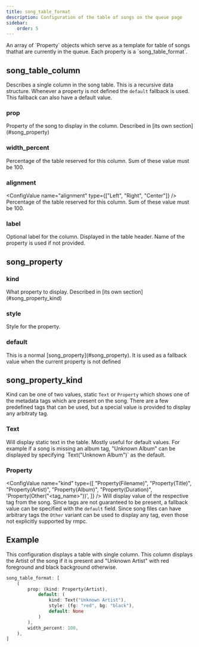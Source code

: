 ```yaml
---
title: song_table_format
description: Configuration of the table of songs on the queue page
sidebar:
    order: 5
---
```



<ConfigValue name="song_table_format" type="other" customText="<song_table_column[]>" link="#song_table_column" />
An array of `Property` objects which serve as a template for table of songs thathat are currently in the queue. Each
property is a `song_table_format`.

## song_table_column

Describes a single column in the song table. This is a recursive data structure. Whenever a property is not defined the
`default` fallback is used. This fallback can also have a default value.

### prop

<ConfigValue name="prop" type="other" customText="<song_property>" link="#song_property" />
Property of the song to display in the column. Described in [its own section](#song_property)

### width_percent

<ConfigValue name="width_percent" type="number" />
Percentage of the table reserved for this column. Sum of these value must be 100.

### alignment

<ConfigValue name="alignment" type={["Left", "Right", "Center"]} />
Percentage of the table reserved for this column. Sum of these value must be 100.

### label

<ConfigValue name="label" type="string" optional />
Optional label for the column. Displayed in the table header. Name of the property is used if not provided.

## song_property

<ConfigValue type="other" customText="(kind: <song_property_kind>, style: <style>, default: <song_property>)" />

### kind

<ConfigValue name="kind" type="other" customText="<song_property_kind>" link="#song_property_kind" />
What property to display. Described in [its own section](#song_property_kind)

### style

<ConfigValue name="style" type="other" customText="<style>" />
Style for the property.

### default

<ConfigValue name="default" type="other" customText="<song_property>" />
This is a normal [song_property](#song_property). It is used as a fallback value when the current property is not
defined

## song_property_kind

Kind can be one of two values, static `Text` or `Property` which shows one of the metadata tags which are present on the
song. There are a few predefined tags that can be used, but a special value is provided to display any arbitraty tag.

### Text

<ConfigValue name="kind" type="other" customText='Text("<string>")' />
Will display static text in the table. Mostly useful for default values. For example if a song is missing an album tag,
"Unknown Album" can be displayed by specifying `Text("Unknown Album")` as the default.

### Property

<ConfigValue
    name="kind"
    type={[
        "Property(Filename)",
        "Property(Title)",
        "Property(Artist)",
        "Property(Album)",
        "Property(Duration)",
        'Property(Other("<tag_name>"))',
    ]}
/>
Will display value of the respective tag from the song. Since tags are not guaranteed to be present, a fallback value
can be specified with the `default` field. Since song files can have arbitrary tags the `Other` variant can be used to
display any tag, even those not explicitly supported by rmpc.

## Example

This configuration displays a table with single column. This column displays the Artist of the song if it is present and
"Unknown Artist" with red foreground and black background otherwise.

```rust
song_table_format: [
    (
        prop: (kind: Property(Artist),
            default: (
                kind: Text("Unknown Artist"),
                style: (fg: "red", bg: "black"),
                default: None
            )
        ),
        width_percent: 100,
    ),
]
```
